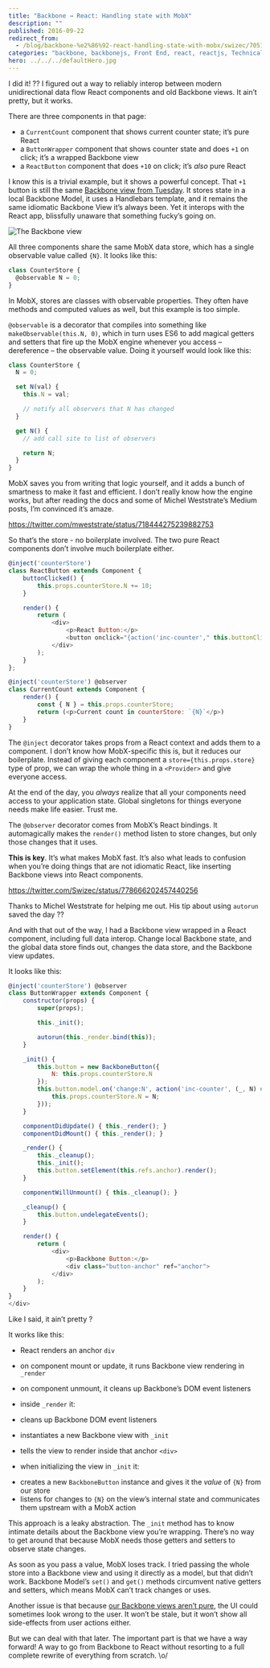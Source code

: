 ```yaml
---
title: "Backbone → React: Handling state with MobX"
description: ""
published: 2016-09-22
redirect_from:
  - /blog/backbone-%e2%86%92-react-handling-state-with-mobx/swizec/7051
categories: "backbone, backbonejs, Front End, react, reactjs, Technical"
hero: ../../../defaultHero.jpg
---
```


I did it! ?? I figured out a way to reliably interop between modern unidirectional data flow React components and old Backbone views. It ain’t pretty, but it works.

There are three components in that page:

- a `CurrentCount` component that shows current counter state; it’s pure React
- a `ButtonWrapper` component that shows counter state and does `+1` on click; it’s a wrapped Backbone view
- a `ReactButton` component that does `+10` on click; it’s _also_ pure React

I know this is a trivial example, but it shows a powerful concept. That `+1` button is still the same [Backbone view from Tuesday](https://swizec.com/blog/backbone-react-step-1/). It stores state in a local Backbone Model, it uses a Handlebars template, and it remains the same idiomatic Backbone View it’s always been. Yet it interops with the React app, blissfully unaware that something fucky’s going on.

![The Backbone view](./img/ZlUUWAf.gif)

All three components share the same MobX data store, which has a single observable value called `{N}`. It looks like this:

```javascript
class CounterStore {
  @observable N = 0;
}
```

In MobX, stores are classes with observable properties. They often have methods and computed values as well, but this example is too simple.

`@observable` is a decorator that compiles into something like `makeObservable(this.N, 0)`, which in turn uses ES6 to add magical getters and setters that fire up the MobX engine whenever you access – dereference – the observable value. Doing it yourself would look like this:

```javascript
class CounterStore {
  N = 0;

  set N(val) {
    this.N = val;

    // notify all observers that N has changed
  }

  get N() {
    // add call site to list of observers

    return N;
  }
}
```

MobX saves you from writing that logic yourself, and it adds a bunch of smartness to make it fast and efficient. I don’t really know how the engine works, but after reading the docs and some of Michel Weststrate’s Medium posts, I’m convinced it’s amaze.

https://twitter.com/mweststrate/status/718444275239882753

So that’s the store - no boilerplate involved. The two pure React components don’t involve much boilerplate either.

```javascript
@inject('counterStore')
class ReactButton extends Component {
    buttonClicked() {
        this.props.counterStore.N += 10;
    }

    render() {
        return (
            <div>
                <p>React Button:</p>
                <button onclick="{action('inc-counter'," this.buttonClicked.bind(this))}="">Jump click count +10</button>
            </div>
        );
    }
};

@inject('counterStore') @observer
class CurrentCount extends Component {
    render() {
        const { N } = this.props.counterStore;
        return (<p>Current count in counterStore: `{N}`</p>)
    }
}
```

The `@inject` decorator takes props from a React context and adds them to a component. I don’t know how MobX-specific this is, but it reduces our boilerplate. Instead of giving each component a `store={this.props.store}` type of prop, we can wrap the whole thing in a `<Provider>` and give everyone access.

At the end of the day, you _always_ realize that all your components need access to your application state. Global singletons for things everyone needs make life easier. Trust me.

The `@observer` decorator comes from MobX’s React bindings. It automagically makes the `render()` method listen to store changes, but only those changes that it uses.

**This is key**. It’s what makes MobX fast. It’s also what leads to confusion when you’re doing things that are not idiomatic React, like inserting Backbone views into React components.

https://twitter.com/Swizec/status/778666202457440256

Thanks to Michel Weststrate for helping me out. His tip about using `autorun` saved the day ??

And with that out of the way, I had a Backbone view wrapped in a React component, including full data interop. Change local Backbone state, and the global data store finds out, changes the data store, and the Backbone view updates.

It looks like this:

```javascript
@inject('counterStore') @observer
class ButtonWrapper extends Component {
    constructor(props) {
        super(props);

        this._init();

        autorun(this._render.bind(this));
    }

    _init() {
        this.button = new BackboneButton({
            N: this.props.counterStore.N
        });
        this.button.model.on('change:N', action('inc-counter', (_, N) => {
            this.props.counterStore.N = N;
        }));
    }

    componentDidUpdate() { this._render(); }
    componentDidMount() { this._render(); }

    _render() {
        this._cleanup();
        this._init();
        this.button.setElement(this.refs.anchor).render();
    }

    componentWillUnmount() { this._cleanup(); }

    _cleanup() {
        this.button.undelegateEvents();
    }

    render() {
        return (
            <div>
                <p>Backbone Button:</p>
                <div class="button-anchor" ref="anchor">
            </div>
        );
    }
}
</div>
```

Like I said, it ain’t pretty ?

It works like this:

- React renders an anchor `div`

- on component mount or update, it runs Backbone view rendering in `_render`

- on component unmount, it cleans up Backbone’s DOM event listeners

- inside `_render` it:

* cleans up Backbone DOM event listeners

* instantiates a new Backbone view with `_init`

* tells the view to render inside that anchor `<div>`

* when initializing the view in `_init` it:

- creates a new `BackboneButton` instance and gives it the _value_ of `{N}` from our store
- listens for changes to `{N}` on the view’s internal state and communicates them upstream with a MobX action

This approach is a leaky abstraction. The `_init` method has to know intimate details about the Backbone view you’re wrapping. There’s no way to get around that because MobX needs those getters and setters to observe state changes.

As soon as you pass a value, MobX loses track. I tried passing the whole store into a Backbone view and using it directly as a model, but that didn’t work. Backbone Model’s `set()` and `get()` methods circumvent native getters and setters, which means MobX can’t track changes or uses.

Another issue is that because [our Backbone views aren’t pure](https://swizec.com/blog/backbone-%E2%86%92-react-its-a-people-problem-after-all-%F0%9F%98%91/swizec/7049), the UI could sometimes look wrong to the user. It won’t be stale, but it won’t show all side-effects from user actions either.

But we can deal with that later. The important part is that we have a way forward! A way to go from Backbone to React without resorting to a full complete rewrite of everything from scratch. \\o/